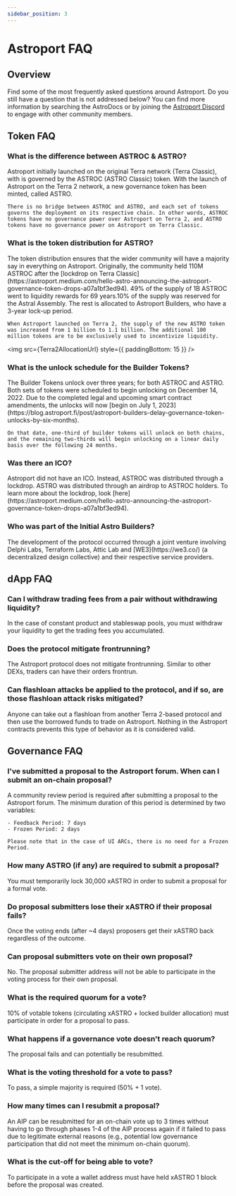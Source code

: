```yaml
---
sidebar_position: 3
---
```




# Astroport FAQ

## Overview

Find some of the most frequently asked questions around Astroport. Do you still have a question that is not addressed below? You can find more information by searching the AstroDocs or by joining the [Astroport Discord](https://discord.com/invite/astroport) to engage with other community members.

## Token FAQ

### What is the difference between ASTROC & ASTRO?

<Admonition type="info" title="NOTE">
    Astroport initially launched on the original Terra network (Terra Classic), with is governed by the ASTROC (ASTRO Classic) token. With the launch of Astroport on the Terra 2 network, a new governance token has been minted, called ASTRO.

    There is no bridge between ASTROC and ASTRO, and each set of tokens governs the deployment on its respective chain. In other words, ASTROC tokens have no governance power over Astroport on Terra 2, and ASTRO tokens have no governance power on Astroport on Terra Classic.
</Admonition>

### What is the token distribution for ASTRO?

<Admonition type="info" title="NOTE">
    The token distribution ensures that the wider community will have a majority say in everything on Astroport. Originally, the community held 110M ASTROC after the [lockdrop on Terra Classic](https://astroport.medium.com/hello-astro-announcing-the-astroport-governance-token-drops-a07a1bf3ed94). 49% of the supply of 1B ASTROC went to liquidity rewards for 69 years.10% of the supply was reserved for the Astral Assembly. The rest is allocated to Astroport Builders, who have a 3-year lock-up period.

    When Astroport launched on Terra 2, the supply of the new ASTRO token was increased from 1 billion to 1.1 billion. The additional 100 million tokens are to be exclusively used to incentivize liquidity.
</Admonition>

<img src={Terra2AllocationUrl} style={{ paddingBottom: 15 }} />

### What is the unlock schedule for the Builder Tokens?

<Admonition type="info" title="NOTE">
    The Builder Tokens unlock over three years; for both ASTROC and ASTRO. Both sets of tokens were scheduled to begin unlocking on December 14, 2022. Due to the completed legal and upcoming smart contract amendments, the unlocks will now [begin on July 1, 2023](https://blog.astroport.fi/post/astroport-builders-delay-governance-token-unlocks-by-six-months).

    On that date, one-third of builder tokens will unlock on both chains, and the remaining two-thirds will begin unlocking on a linear daily basis over the following 24 months.
</Admonition>

### Was there an ICO?

<Admonition type="info" title="NOTE">
    Astroport did not have an ICO. Instead, ASTROC was distributed through a lockdrop. ASTRO was distributed through an airdrop to ASTROC holders. To learn more about the lockdrop, look [here](https://astroport.medium.com/hello-astro-announcing-the-astroport-governance-token-drops-a07a1bf3ed94).
</Admonition>

### Who was part of the Initial Astro Builders?

<Admonition type="info" title="NOTE">
    The development of the protocol occurred through a joint venture involving Delphi Labs, Terraform Labs, Attic Lab and [WE3](https://we3.co/) (a decentralized design collective) and their respective service providers.
</Admonition>

## dApp FAQ

### Can I withdraw trading fees from a pair without withdrawing liquidity?

<Admonition type="info" title="NOTE">
    In the case of constant product and stableswap pools, you must withdraw your liquidity to get the trading fees you accumulated.
</Admonition>

### Does the protocol mitigate frontrunning?

<Admonition type="info" title="NOTE">
    The Astroport protocol does not mitigate frontrunning. Similar to other DEXs, traders can have their orders frontrun.
</Admonition>

### Can flashloan attacks be applied to the protocol, and if so, are those flashloan attack risks mitigated?

<Admonition type="info" title="NOTE">
    Anyone can take out a flashloan from another Terra 2-based protocol and then use the borrowed funds to trade on Astroport. Nothing in the Astroport contracts prevents this type of behavior as it is considered valid.
</Admonition>

## Governance FAQ

### I've submitted a proposal to the Astroport forum. When can I submit an on-chain proposal?

<Admonition type="info" title="NOTE">
    A community review period is required after submitting a proposal to the Astroport forum. The minimum duration of this period is determined by two variables:

    - Feedback Period: 7 days
    - Frozen Period: 2 days

    Please note that in the case of UI ARCs, there is no need for a Frozen Period.
</Admonition>

### How many ASTRO (if any) are required to submit a proposal?

<Admonition type="info" title="NOTE">
    You must temporarily lock 30,000 xASTRO in order to submit a proposal for a formal vote.
</Admonition>

### Do proposal submitters lose their xASTRO if their proposal fails?

<Admonition type="info" title="NOTE">
    Once the voting ends (after ~4 days) proposers get their xASTRO back regardless of the outcome.
</Admonition>

### Can proposal submitters vote on their own proposal?

<Admonition type="info" title="NOTE">
    No. The proposal submitter address will not be able to participate in the voting process for their own proposal.
</Admonition>

### What is the required quorum for a vote?

<Admonition type="info" title="NOTE">
    10% of votable tokens (circulating xASTRO + locked builder allocation) must participate in order for a proposal to pass.
</Admonition>

### What happens if a governance vote doesn't reach quorum?

<Admonition type="info" title="NOTE">
    The proposal fails and can potentially be resubmitted.
</Admonition>

### What is the voting threshold for a vote to pass?

<Admonition type="info" title="NOTE">
    To pass, a simple majority is required (50% + 1 vote).
</Admonition>

### How many times can I resubmit a proposal?

<Admonition type="info" title="NOTE">
    An AIP can be resubmitted for an on-chain vote up to 3 times without having to go through phases 1-4 of the AIP process again if it failed to pass due to legitimate external reasons (e.g., potential low governance participation that did not meet the minimum on-chain quorum).
</Admonition>

### What is the cut-off for being able to vote?

<Admonition type="info" title="NOTE">
    To participate in a vote a wallet address must have held xASTRO 1 block before the proposal was created. 
</Admonition>
